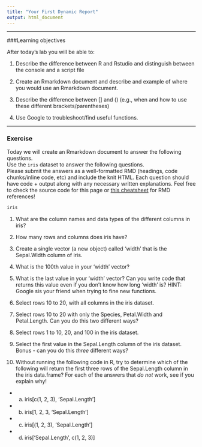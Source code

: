 ```yaml
---
title: "Your First Dynamic Report"
output: html_document
---
```


--------------------------------------------------------------------------------

###Learning objectives

After today's lab you will be able to:

1. Describe the difference between R and Rstudio and distinguish between the 
   console and a script file

2. Create an Rmarkdown document and describe and example of where you would use 
   an Rmarkdown document.
   
3. Describe the difference between [] and () (e.g., when and how to use these 
   different brackets/parentheses)
   
4. Use Google to troubleshoot/find useful functions.

--------------------------------------------------------------------------------

### Exercise

Today we will create an Rmarkdown document to answer the following questions.  
Use the `iris` dataset to answer the following questions.   
Please submit the answers as a well-formatted RMD (headings, code chunks/inline code, etc) and include the knit HTML. Each question should have code + output along with any necessary written explanations. Feel free to check the source code for this page or [this cheatsheet](https://www.rstudio.com/wp-content/uploads/2015/02/rmarkdown-cheatsheet.pdf) for RMD references!


```r
iris
```

1. What are the column names and data types of the different columns in iris?

2. How many rows and columns does iris have?

3. Create a single vector (a new object) called 'width' that is the Sepal.Width 
   column of iris.

4. What is the 100th value in your 'width' vector? 

5. What is the last value in your 'width' vector? Can you write code that 
   returns this value even if you don't know how long 'width' is? HINT: Google sis your friend when trying to fine new functions.

6. Select rows 10 to 20, with all columns in the iris dataset.

7. Select rows 10 to 20 with only the Species, Petal.Width and Petal.Length. Can 
   you do this two different ways?

8. Select rows 1 to 10, 20, and 100 in the iris dataset. 

9. Select the first value in the Sepal.Length column of the iris 
   dataset. Bonus - can you do this *three* different ways?

10. Without running the following code in R, try to determine which of the 
    following will return the first three rows of the Sepal.Length column in the 
    iris data.frame? For each of the answers that *do not* work, see if you 
    explain why!
  + a) iris[c(1, 2, 3), 'Sepal.Length']
  + b) iris[1, 2, 3, 'Sepal.Length']
  + c) iris[(1, 2, 3), 'Sepal.Length']
  + d) iris['Sepal.Length', c(1, 2, 3)]
  


